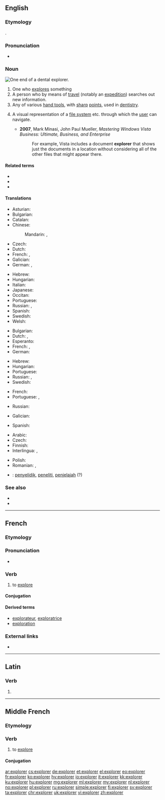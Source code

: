==English==
{{wikipedia|dab=explorer (disambiguation)|explorer}}
{{wikipedia}}

===Etymology===
{{affix|en|explore|-er|id2=agent noun}}.

===Pronunciation===
* {{rhymes|ɔːɹə(ɹ)|lang=en}}

===Noun===
[[File:Dentalexplorer01croppedfiltered.jpg|thumb|upright|One end of a dental explorer.]]
{{en-noun}}

# One who [[explore]]s something
# A person who by means of [[travel]] (notably an [[expedition]]) searches out new information.
# Any of various [[hand tool]]s, with [[sharp]] [[point]]s, used in [[dentistry]].
# {{label|en|computing|graphical user interface}} A visual representation of a [[file system]] etc. through which the [[user]] can navigate.
#* '''2007''', Mark Minasi, John Paul Mueller, ''Mastering Windows Vista Business: Ultimate, Business, and Enterprise''
#*: For example, Vista includes a document '''explorer''' that shows just the documents in a location without considering all of the other files that might appear there.

====Related terms====
* {{l|en|exploration}}
* {{l|en|explorative}}
* {{l|en|exploratory}}

====Translations====
{{trans-top|person who explores}}
* Asturian: {{t|ast|esplorador|m}}
* Bulgarian: {{t|bg|изследовател|m|tr=izslédovatel|sc=Cyrl}}
* Catalan: {{t|ca|explorador|m}}
* Chinese:
*: Mandarin: {{t+|cmn|探險者|sc=Hani}}, {{t|cmn|探险者|tr=tànxiǎnzhě|sc=Hani}}
* Czech: {{t+|cs|průzkumník|m}}
* Dutch: {{t+|nl|verkenner|m}}
* French: {{t+|fr|explorateur|m}}, {{t+|fr|exploratrice|f}}
* Galician: {{t|gl|explorador|m}}
* German: {{t+|de|Forscher|m}}, {{t+|de|Forscherin|f}}
{{trans-mid}}
* Hebrew: {{t+|he|חוקר|m|tr=khokér}}
* Hungarian: {{t+|hu|felfedező}}
* Italian: {{t+|it|esploratore|m}}
* Japanese: {{t|ja|探検家|tr=たんけんか, tankenka|sc=Jpan}}
* Occitan: {{t|oc|explorator|m}}
* Portuguese: {{t+|pt|explorador|m}}
* Russian: {{t+|ru|иссле́дователь|m}}, {{t+|ru|иссле́довательница|f}}
* Spanish: {{t+|es|explorador|m}}
* Swedish: {{t|sv|utforskare|c}}
* Welsh: {{t|cy|exploraste|f}}
{{trans-bottom}}

{{trans-top|person who by expedition seeks new information}}
* Bulgarian: {{t|bg|изследовател|m|tr=izslédovatel|sc=Cyrl}}
* Dutch: {{t|nl|ontdekker}}, {{t+|nl|ontdekkingsreiziger|m}}
* Esperanto: {{t|eo|esploristo}}
* French: {{t+|fr|explorateur|m}}, {{t+|fr|exploratrice|f}}
* German: {{t+|de|Entdecker|m}}
{{trans-mid}}
* Hebrew: {{t+|he|חוקר|m|tr=khokér}}
* Hungarian: {{t+|hu|felfedező}}
* Portuguese: {{t+|pt|explorador|m}}
* Russian: {{t+|ru|иссле́дователь|m}}, {{t+|ru|иссле́довательница|f}}
* Swedish: {{t+|sv|upptäcktsresande|c}}
{{trans-bottom}}

{{trans-top|any of various tools in dentistry}}
* French: {{t+|fr|sonde|f}}
* Portuguese: {{t|pt|sonda exploradora|f}}, {{t|pt|explorador dental|m}}
{{trans-mid}}
* Russian: {{qualifier|зубной}} {{t+|ru|зонд|m}}
{{trans-bottom}}

{{trans-top|computing, graphic user interface}}
* Galician: {{t|gl|explorador|m}}
{{trans-mid}}
* Spanish: {{t+|es|explorador|m}}
{{trans-bottom}}

{{checktrans-top}}
* Arabic: {{t|ar|رَحّلَة}}
* Czech: {{t+|cs|průzkumník|m}}
* Finnish: {{t+|fi|tutkimusmatkailija}}
* Interlingua: {{t-check|ia|explorator|m}}, {{t-check|ia|exploratrice|f}}
{{trans-mid}}
* Polish: {{t+|pl|odkrywca|m}}
* Romanian: {{t-check|ro|explorator|m}}, {{t-check|ro|exploratoare|f}}
* {{ttbc|id}}: [[selidik|penyelidik]], [[teliti|peneliti]], [[jelajah|penjelajah]] (?)
{{trans-bottom}}

===See also===
* {{l|en|ranger}}
* {{l|en|scout}}

----

==French==

===Etymology===
{{etyl|la|fr}} {{m|la|explōrō}}

===Pronunciation===
* {{audio|Fr-explorer.ogg|Audio|lang=fr}}

===Verb===
{{fr-verb}}

# to [[explore]]

====Conjugation====
{{fr-conj-auto}}

====Derived terms====
* [[explorateur]], [[exploratrice]]
* [[exploration#French|exploration]]

===External links===
* {{R:TLFi}}

----

==Latin==

===Verb===
{{la-verb-form|explōrer}}

# {{inflection of|explōrō||1|s|pres|pasv|subj|lang=la}}

----

==Middle French==

===Etymology===
{{etyl|la|frm}} {{m|la|explōrō}}

===Verb===
{{head|frm|verb}}

# to [[explore]]

====Conjugation====
{{frm-conj-er|explor}}

[[ar:explorer]]
[[cs:explorer]]
[[de:explorer]]
[[et:explorer]]
[[el:explorer]]
[[eo:explorer]]
[[fr:explorer]]
[[ko:explorer]]
[[hy:explorer]]
[[io:explorer]]
[[it:explorer]]
[[kk:explorer]]
[[ku:explorer]]
[[hu:explorer]]
[[mg:explorer]]
[[ml:explorer]]
[[my:explorer]]
[[nl:explorer]]
[[no:explorer]]
[[pl:explorer]]
[[ru:explorer]]
[[simple:explorer]]
[[fi:explorer]]
[[sv:explorer]]
[[ta:explorer]]
[[chr:explorer]]
[[uk:explorer]]
[[vi:explorer]]
[[zh:explorer]]